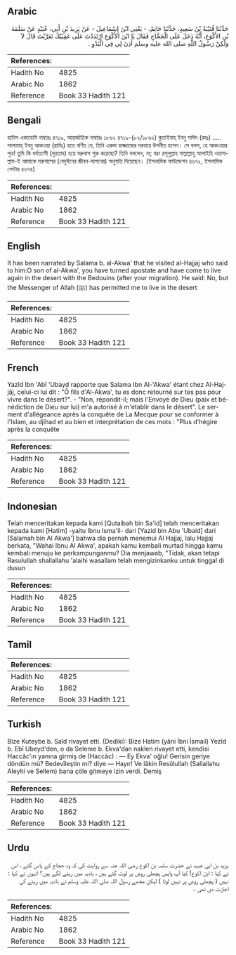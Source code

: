 ## Arabic


<div dir="rtl" lang="ar" style={{fontSize:'larger',backgroundColor:'#f8f9fa',padding:20}}>
حَدَّثَنَا قُتَيْبَةُ بْنُ سَعِيدٍ، حَدَّثَنَا حَاتِمٌ، - يَعْنِي ابْنَ إِسْمَاعِيلَ - عَنْ يَزِيدَ بْنِ أَبِي، عُبَيْدٍ عَنْ سَلَمَةَ بْنِ الأَكْوَعِ، أَنَّهُ دَخَلَ عَلَى الْحَجَّاجِ فَقَالَ يَا ابْنَ الأَكْوَعِ ارْتَدَدْتَ عَلَى عَقِبَيْكَ تَعَرَّبْتَ قَالَ لاَ وَلَكِنْ رَسُولُ اللَّهِ صلى الله عليه وسلم أَذِنَ لِي فِي الْبَدْوِ ‏.‏
</div>
<div style={{backgroundColor:'#f8f9fa',padding:20, marginBottom: 10}}><table> <thead> <tr> <th>References:</th> <th></th> </tr> </thead> <tbody><tr><td>Hadith No</td><td>4825</td></tr><tr><td>Arabic No</td><td>1862</td></tr><tr><td>Reference</td><td>Book 33 Hadith 121</td></tr></tbody></table></div>

## Bengali


<div dir="ltr" lang="bn" style={{fontSize:'larger',backgroundColor:'#f8f9fa',padding:20}}>
হাদিস একাডেমি নাম্বারঃ ৪৭১৯, আন্তর্জাতিক নাম্বারঃ ১৮৬২ ৪৭১৯-(৮২/১৮৬২) কুতাইবাহ্ ইবনু সাঈদ (রহঃ) ..... সালামাহ্ ইবনু আকওয়া (রাযিঃ) হতে বর্ণিত যে, তিনি একদা হাজ্জাজের দরবারে উপনীত হলেন। সে বলল, হে আকওয়ার পুত্র! তুমি কি ধর্মত্যাগী (মুরতাদ) হয়ে মরুবাস শুরু করেছো? তিনি বললেন, না; বরং রসূলুল্লাহ সাল্লাল্লাহু আলাইহি ওয়াসাল্লাম-ই আমাকে মরুবাসের (বেদুঈনের জীবন-যাপনের) অনুমতি দিয়েছেন। (ইসলামিক ফাউন্ডেশন ৪৬৭২, ইসলামিক সেন্টার ৪৬৭৪)
</div>
<div style={{backgroundColor:'#f8f9fa',padding:20, marginBottom: 10}}><table> <thead> <tr> <th>References:</th> <th></th> </tr> </thead> <tbody><tr><td>Hadith No</td><td>4825</td></tr><tr><td>Arabic No</td><td>1862</td></tr><tr><td>Reference</td><td>Book 33 Hadith 121</td></tr></tbody></table></div>

## English


<div dir="ltr" lang="en" style={{fontSize:'larger',backgroundColor:'#f8f9fa',padding:20}}>
It has been narrated by Salama b. al-Akwa' that he visited al-Hajjaj who said to him:O son of al-Akwa', you have turned apostate and have come to live again in the desert with the Bedouins (after your migration). He said: No, but the Messenger of Allah (ﷺ) has permitted me to live in the desert
</div>
<div style={{backgroundColor:'#f8f9fa',padding:20, marginBottom: 10}}><table> <thead> <tr> <th>References:</th> <th></th> </tr> </thead> <tbody><tr><td>Hadith No</td><td>4825</td></tr><tr><td>Arabic No</td><td>1862</td></tr><tr><td>Reference</td><td>Book 33 Hadith 121</td></tr></tbody></table></div>

## French


<div dir="ltr" lang="fr" style={{fontSize:'larger',backgroundColor:'#f8f9fa',padding:20}}>
Yazîd Ibn 'Abî 'Ubayd rapporte que Salama Ibn Al-'Akwa' étant chez Al-Hajjâj, celui-ci lui dit : "Ô fils d'Al-Akwa', tu es donc retourné sur tes pas pour vivre dans le désert?". - "Non, répondit-il; mais l'Envoyé de Dieu (paix et bénédiction de Dieu sur lui) m'a autorisé à m'établir dans le désert". Le serment d'allégeance après la conquête de La Mecque pour se conformer à l'Islam, au djihad et au bien et interprétation de ces mots : "Plus d'hégire après la conquête
</div>
<div style={{backgroundColor:'#f8f9fa',padding:20, marginBottom: 10}}><table> <thead> <tr> <th>References:</th> <th></th> </tr> </thead> <tbody><tr><td>Hadith No</td><td>4825</td></tr><tr><td>Arabic No</td><td>1862</td></tr><tr><td>Reference</td><td>Book 33 Hadith 121</td></tr></tbody></table></div>

## Indonesian


<div dir="ltr" lang="id" style={{fontSize:'larger',backgroundColor:'#f8f9fa',padding:20}}>
Telah menceritakan kepada kami [Qutaibah bin Sa'id] telah menceritakan kepada kami [Hatim] -yaitu Ibnu Isma'il- dari [Yazid bin Abu 'Ubaid] dari [Salamah bin Al Akwa'] bahwa dia pernah menemui Al Hajjaj, lalu Hajjaj berkata, "Wahai Ibnu Al Akwa', apakah kamu kembali murtad hingga kamu kembali menuju ke perkampunganmu? Dia menjawab, "Tidak, akan tetapi Rasulullah shallallahu 'alaihi wasallam telah mengizinkanku untuk tinggal di dusun
</div>
<div style={{backgroundColor:'#f8f9fa',padding:20, marginBottom: 10}}><table> <thead> <tr> <th>References:</th> <th></th> </tr> </thead> <tbody><tr><td>Hadith No</td><td>4825</td></tr><tr><td>Arabic No</td><td>1862</td></tr><tr><td>Reference</td><td>Book 33 Hadith 121</td></tr></tbody></table></div>

## Tamil


<div dir="ltr" lang="ta" style={{fontSize:'larger',backgroundColor:'#f8f9fa',padding:20}}>

</div>
<div style={{backgroundColor:'#f8f9fa',padding:20, marginBottom: 10}}><table> <thead> <tr> <th>References:</th> <th></th> </tr> </thead> <tbody><tr><td>Hadith No</td><td>4825</td></tr><tr><td>Arabic No</td><td>1862</td></tr><tr><td>Reference</td><td>Book 33 Hadith 121</td></tr></tbody></table></div>

## Turkish


<div dir="ltr" lang="tr" style={{fontSize:'larger',backgroundColor:'#f8f9fa',padding:20}}>
Bize Kuteybe b. Saîd rivayet etti. (Dediki): Bize Hatim (yâni İbni İsmail) Yezîd b. Ebî Ubeyd'den, o da Seleme b. Ekva'dan naklen rivayet etti, kendisi Haccâc'ın yanına girmiş de (Haccâc) : — Ey Ekva' oğlu! Gerisin geriye döndün mü? Bedevîleştin mi? diye — Hayır! Ve lâkin Resûlullah (Sallallahu Aleyhi ve Sellem) bana çöle gitmeye izin verdi. Demiş
</div>
<div style={{backgroundColor:'#f8f9fa',padding:20, marginBottom: 10}}><table> <thead> <tr> <th>References:</th> <th></th> </tr> </thead> <tbody><tr><td>Hadith No</td><td>4825</td></tr><tr><td>Arabic No</td><td>1862</td></tr><tr><td>Reference</td><td>Book 33 Hadith 121</td></tr></tbody></table></div>

## Urdu


<div dir="rtl" lang="ur" style={{fontSize:'larger',backgroundColor:'#f8f9fa',padding:20}}>
یزید بن ابی عبید نے حضرت سلمہ بن اکوع رضی اللہ عنہ سے روایت کی کہ وہ حجاج کے پاس گئے ، اس نے کہا : ابن اکوع! کیا آپ واپس پچھلی روش پر لوٹ گئے ہیں ، بادیہ میں رہنے لگے ہیں؟ انہوں نے کہا : نہیں ( پچھلی روش پر نہیں لوٹا ) لیکن مجھے رسول اللہ صلی اللہ علیہ وسلم نے بادیہ میں رہنے کی اجازت دی تھی ۔
</div>
<div style={{backgroundColor:'#f8f9fa',padding:20, marginBottom: 10}}><table> <thead> <tr> <th>References:</th> <th></th> </tr> </thead> <tbody><tr><td>Hadith No</td><td>4825</td></tr><tr><td>Arabic No</td><td>1862</td></tr><tr><td>Reference</td><td>Book 33 Hadith 121</td></tr></tbody></table></div>